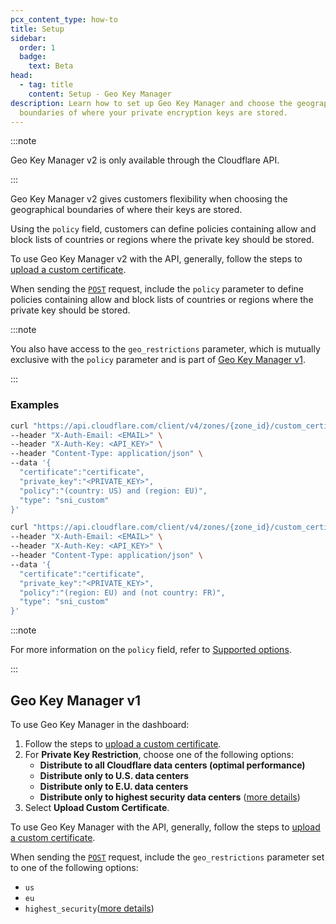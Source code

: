 ```yaml
---
pcx_content_type: how-to
title: Setup
sidebar:
  order: 1
  badge:
    text: Beta
head:
  - tag: title
    content: Setup - Geo Key Manager
description: Learn how to set up Geo Key Manager and choose the geographical
  boundaries of where your private encryption keys are stored.
---
```



:::note

Geo Key Manager v2 is only available through the Cloudflare API.

:::

Geo Key Manager v2 gives customers flexibility when choosing the geographical boundaries of where their keys are stored.

Using the `policy` field, customers can define policies containing allow and block lists of countries or regions where the private key should be stored.

To use Geo Key Manager v2 with the API, generally, follow the steps to [upload a custom certificate](/ssl/edge-certificates/custom-certificates/uploading/#upload-a-custom-certificate).

When sending the [`POST`](/api/operations/custom-ssl-for-a-zone-create-ssl-configuration) request, include the `policy` parameter to define policies containing allow and block lists of countries or regions where the private key should be stored.

:::note

You also have access to the `geo_restrictions` parameter, which is mutually exclusive with the `policy` parameter and is part of [Geo Key Manager v1](#geo-key-manager-v1).

:::

### Examples

```bash title="Store private keys in the E.U. and the U.S."
curl "https://api.cloudflare.com/client/v4/zones/{zone_id}/custom_certificates" \
--header "X-Auth-Email: <EMAIL>" \
--header "X-Auth-Key: <API_KEY>" \
--header "Content-Type: application/json" \
--data '{
  "certificate":"certificate",
  "private_key":"<PRIVATE_KEY>",
  "policy":"(country: US) and (region: EU)",
  "type": "sni_custom"
}'
```

```bash title="Store private keys in the E.U., but not in France"
curl "https://api.cloudflare.com/client/v4/zones/{zone_id}/custom_certificates" \
--header "X-Auth-Email: <EMAIL>" \
--header "X-Auth-Key: <API_KEY>" \
--header "Content-Type: application/json" \
--data '{
  "certificate":"certificate",
  "private_key":"<PRIVATE_KEY>",
  "policy":"(region: EU) and (not country: FR)",
  "type": "sni_custom"
}'
```

:::note

For more information on the `policy` field, refer to [Supported options](/ssl/edge-certificates/geokey-manager/supported-options/).

:::

## Geo Key Manager v1

<Render file="geokey-manager-v1" />

<Tabs syncKey="dashPlusAPI"> <TabItem label="Dashboard">

To use Geo Key Manager in the dashboard:

1. Follow the steps to [upload a custom certificate](/ssl/edge-certificates/custom-certificates/uploading/#upload-a-custom-certificate).
2. For **Private Key Restriction**, choose one of the following options:
   - **Distribute to all Cloudflare data centers (optimal performance)**
   - **Distribute only to U.S. data centers**
   - **Distribute only to E.U. data centers**
   - **Distribute only to highest security data centers** ([more details](/ssl/edge-certificates/geokey-manager/supported-options/#highest-security-data-centers))
3. Select **Upload Custom Certificate**.

</TabItem>

<TabItem label="API">

To use Geo Key Manager with the API, generally, follow the steps to [upload a custom certificate](/ssl/edge-certificates/custom-certificates/uploading/#upload-a-custom-certificate).

When sending the [`POST`](/api/operations/custom-ssl-for-a-zone-create-ssl-configuration) request, include the `geo_restrictions` parameter set to one of the following options:

- `us`
- `eu`
- `highest_security`([more details](/ssl/edge-certificates/geokey-manager/supported-options/#highest-security-data-centers))

</TabItem> </Tabs>
